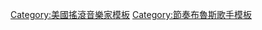 {{Navbox musical artist
| name       = Peabo Bryson
| title      = [[皮波·布莱森]]
| background = solo_singer
| listclass  = hlist

| group1     = [[音乐作品]]
| list1      =
*《[[Peabo (album)|Peabo]]》
*《[[Reaching for the Sky]]》
*《[[Crosswinds (Peabo Bryson album)|Crosswinds]]》
*《[[Paradise (Peabo Bryson album)|Paradise]]》
*《[[Straight from the Heart (Peabo Bryson album)|Straight from the Heart]]》

| group2     = [[单曲]]
| list2      =
*《[[Tonight, I Celebrate My Love]]》
*《[[If Ever You're in My Arms Again]]》
*《[[Show and Tell (song)|Show and Tell]]》
*《[[A Whole New World]]》
*《[[By the Time This Night Is Over]]》

| group3     = 相关文章
| list3      =
*[[Peabo Bryson discography|Discography]]
|below =
'''{{Icon|Book}} [[Book:Peabo Bryson]]'''
}}
<noinclude>
[[Category:美國搖滾音樂家模板]]
[[Category:節奏布魯斯歌手模板]]
</noinclude>